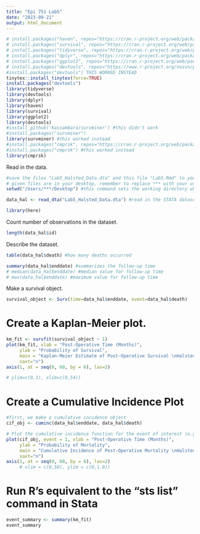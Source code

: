 ```yaml
---
title: "Epi 751 Lab5"
date: "2023-09-21"
output: html_document
---
```


```r
# install.packages("haven", repos="https://cran.r-project.org/web/packages/haven/index.html")
# install.packages("survival", repos="https://cran.r-project.org/web/packages/survival/index.html")
# install.packages("tidyverse", repos="https://cran.r-project.org/web/packages/tidyverse/index.html")
# install.packages("dplyr", repos="https://cran.r-project.org/web/packages/dplyr/index.html")
# install.packages("ggplot2", repos="https://cran.r-project.org/web/packages/ggplot2/index.html")
# install.packages("devtools", repos="https://www.r-project.org/nosvn/pandoc/devtools.html") #THIS DIDN'T WORK
#install.packages("devtools") THIS WORKED INSTEAD
tinytex::install_tinytex(force=TRUE)
install.packages("devtools")
library(tidyverse)
library(devtools)
library(dplyr)
library(haven)
library(survival)
library(ggplot2)
library(devtools)
#install_github('kassambara/survminer') #this didn't work
#install.packages("survminer")
library(survminer) #this worked instead
#install.packages("cmprsk", repos="https://cran.r-project.org/web/packages/cmprsk/index.html") #THIS DIDN'T WORK
#install.packages("cmprsk") #this worked instead
library(cmprsk)

```

Read in the data.
```r
#save the files "Lab5_Halsted_Data.dta" and this file "Lab5.Rmd" to your desktop (or to a folder, but both files MUST be in the same place)
# given files are in your desktop, remember to replace *** with your username for Mac Users. for PC users, insert the filepath to your Desktop or wherever you are storing the Lab5_Halsted_Data file
setwd("/Users/***/Desktop") #this command sets the working directory where files are read from and where files are outputted

data_hal <- read_dta("Lab5_Halsted_Data.dta") #read in the STATA dataset into R

library(here)
```

Count number of observations in the dataset.
```r
length(data_hal$id)
```

Describe the dataset.
```r
table(data_hal$death) #how many deaths occurred

summary(data_hal$enddate) #summarizes the follow-up time
# median(data_hal$enddate) #median value for follow-up time
# max(data_hal$enddate) #maximum value for follow-up time
```

Make a survival object. 
```r
survival_object <- Surv(time=data_hal$enddate, event=data_hal$death)
```

# Create a Kaplan-Meier plot.
```r
km_fit <- survfit(survival_object ~ 1)
plot(km_fit, xlab = "Post-Operative Time (Months)", 
     ylab = "Probability of Survival",
     main = "Kaplan-Meier Estimate of Post-Operative Survival \nHalsted's Radical Mastectomy Patients (N=50) (1889-1894)",
     xaxt="n")
axis(1, at = seq(0, 60, by = 6), las=2)

# ylim=c(0,1), xlim=c(0,54))
```

# Create a Cumulative Incidence Plot
```r
#first, we make a cumulative incidence object
cif_obj <- cuminc(data_hal$enddate, data_hal$death)

# Plot the cumulative incidence function for the event of interest (e.g., event code 1)
plot(cif_obj, event = 1, xlab = "Post-Operative Time (Months)", 
     ylab = "Probability of Mortality",
     main = "Cumulative Incidence of Post-Operative Mortality \nHalsted's Radical Mastectomy Patients (1889-1894)",
     xaxt="n")
axis(1, at = seq(0, 60, by = 6), las=2)
     # xlim = c(0,50), ylim = c(0,1.0))
```


# Run R's equivalent to the "sts list" command in Stata
```r
event_summary <- summary(km_fit)
event_summary
```




